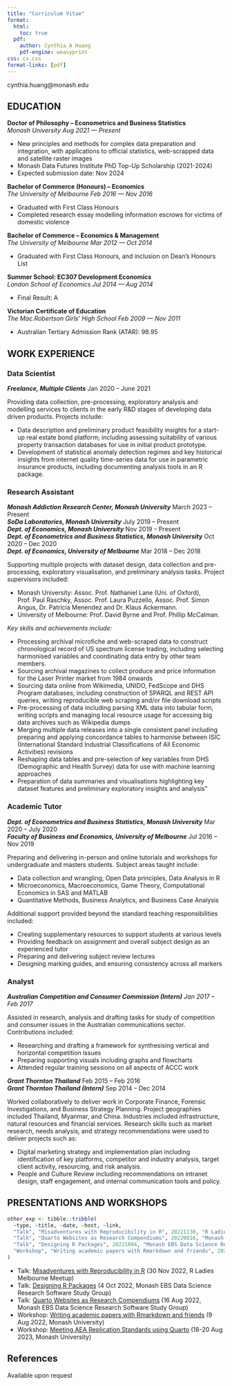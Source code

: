 ```yaml
---
title: "Curriculum Vitae"
format:
  html:
    toc: true
  pdf:
    author: Cynthia A Huang
    pdf-engine: weasyprint
css: cv.css
format-links: [pdf]
---
```


::: {.print-only .contact-block}
cynthia.huang@monash.edu
:::

## EDUCATION

**Doctor of Philosophy -- Econometrics and Business Statistics** <br> *Monash University* [*Aug 2021 --- Present*]{.cvdate}

-   New principles and methods for complex data preparation and integration, with applications to official statistics, web-scrapped data and satellite raster images
-   Monash Data Futures Institute PhD Top-Up Scholarship (2021-2024)
-   Expected submission date: Nov 2024

**Bachelor of Commerce (Honours) -- Economics**<br> *The University of Melbourne* [*Feb 2016 --- Nov 2016*]{.cvdate}

-   Graduated with First Class Honours
-   Completed research essay modelling information escrows for victims of domestic violence

**Bachelor of Commerce -- Economics & Management** <br> *The University of Melbourne* [*Mar 2012 --- Oct 2014*]{.cvdate}

-   Graduated with First Class Honours, and inclusion on Dean's Honours List

**Summer School: EC307 Development Economics** <br> *London School of Economics* [*Jul 2014 --- Aug 2014*]{.cvdate}

-   Final Result: A

**Victorian Certificate of Education** <br> *The Mac.Robertson Girls' High School* [*Feb 2009 --- Nov 2011*]{.cvdate}

-   Australian Tertiary Admission Rank (ATAR): 98.95

## WORK EXPERIENCE{style="page-break-before: always"}

### Data Scientist

***Freelance, Multiple Clients*** [Jan 2020 -- June 2021]{.cvdate}

Providing data collection, pre-processing, exploratory analysis and modelling services to clients in the early R&D stages of developing data driven products. Projects include:

-   Data description and preliminary product feasibility insights for a start-up real estate bond platform; including assessing suitability of various property transaction databases for use in initial product prototype.
-   Development of statistical anomaly detection regimes and key historical insights from internet quality time-series data for use in parametric insurance products, including documenting analysis tools in an R package.

### Research Assistant

***Monash Addiction Research Center, Monash University*** [March 2023 -- Present]{.cvdate} <br> ***SoDa Laboratories, Monash University*** [July 2019 -- Present]{.cvdate} <br> ***Dept. of Economics, Monash University*** [Nov 2019 -- Present]{.cvdate} <br> ***Dept. of Econometrics and Business Statistics, Monash University*** [Oct 2020 -- Dec 2020]{.cvdate} <br> ***Dept. of Economics, University of Melbourne*** [Mar 2018 -- Dec 2018]{.cvdate}

Supporting multiple projects with dataset design, data collection and pre-processing, exploratory visualisation, and preliminary analysis tasks. Project supervisors included:

-   Monash University: Assoc. Prof. Nathaniel Lane (Uni. of Oxford), Prof. Paul Raschky, Assoc. Prof. Laura Puzzello, Assoc. Prof. Simon Angus, Dr. Patricia Menendez and Dr. Klaus Ackermann.
-   University of Melbourne: Prof. David Byrne and Prof. Phillip McCalman.

*Key skills and achievements include:*

-   Processing archival microfiche and web-scraped data to construct chronological record of US spectrum license trading, including selecting harmonised variables and coordinating data entry by other team members.
-   Sourcing archival magazines to collect produce and price information for the Laser Printer market from 1984 onwards
-   Sourcing data online from Wikimedia, UNIDO, FedScope and DHS Program databases, including construction of SPARQL and REST API queries, writing reproducible web scraping and/or file download scripts
-   Pre-processing of data including parsing XML data into tabular form, writing scripts and managing local resource usage for accessing big data archives such as Wikipedia dumps
-   Merging multiple data releases into a single consistent panel including preparing and applying concordance tables to harmonise between ISIC (International Standard Industrial Classifications of All Economic Activities) revisions
-   Reshaping data tables and pre-selection of key variables from DHS (Demographic and Health Survey) data for use with machine learning approaches
-   Preparation of data summaries and visualisations highlighting key dataset features and preliminary exploratory insights and analysis"

### Academic Tutor

***Dept. of Econometrics and Business Statistics, Monash University*** [Mar 2020 -- July 2020]{.cvdate} <br> ***Faculty of Business and Economics, University of Melbourne*** [Jul 2016 -- Nov 2019]{.cvdate}

Preparing and delivering in-person and online tutorials and workshops for undergraduate and masters students. Subject areas taught include:

-   Data collection and wrangling, Open Data principles, Data Analysis in R
-   Microeconomics, Macroeconomics, Game Theory, Computational Economics in SAS and MATLAB
-   Quantitative Methods, Business Analytics, and Business Case Analysis

Additional support provided beyond the standard teaching responsibilities included:

-   Creating supplementary resources to support students at various levels
-   Providing feedback on assignment and overall subject design as an experienced tutor
-   Preparing and delivering subject review lectures
-   Designing marking guides, and ensuring consistency across all markers

### Analyst

***Australian Competition and Consumer Commission (Intern)*** [*Jan 2017 -- Feb 2017*]{.cvdate}

Assisted in research, analysis and drafting tasks for study of competition and consumer issues in the Australian communications sector. Contributions included:

-   Researching and drafting a framework for synthesising vertical and horizontal competition issues
-   Preparing supporting visuals including graphs and flowcharts
-   Attended regular training sessions on all aspects of ACCC work

***Grant Thornton Thailand*** [Feb 2015 -- Feb 2016]{.cvdate} <br> ***Grant Thornton Thailand (Intern)*** [Sep 2014 -- Dec 2014]{.cvdate}

Worked collaboratively to deliver work in Corporate Finance, Forensic Investigations, and Business Strategy Planning. Project geographies included Thailand, Myanmar, and China. Industries included infrastructure, natural resources and financial services. Research skills such as market research, needs analysis, and strategy recommendations were used to deliver projects such as:

-   Digital marketing strategy and implementation plan including identification of key platforms, competitor and industry analysis, target client activity, resourcing, and risk analysis.
-   People and Culture Review including recommendations on intranet design, staff engagement, and internal communication tools and policy.

::: {.no-print}
## PRESENTATIONS AND WORKSHOPS

```r
other_exp <- tibble::tribble(
  ~type, ~title, ~date, ~host, ~link,
  "Talk", "Misadventures with Reproducibility in R", 20221130, "R Ladies Melbourne Meetup", "https://github.com/cynthiahqy/rladies-2022-11",
  "Talk", "Quarto Websites as Research Compendiums", 20220816, "Monash EBS Data Science Research Software Study Group", "https://github.com/cynthiahqy/quarto-wiki-template",
  "Talk", "Designing R Packages", 20221004, "Monash EBS Data Science Research Software Study Group", "https://github.com/cynthiahqy/design-r-magic_2022-10",
  "Workshop", "Writing academic papers with Rmarkdown and friends", 20220909, "Dept. of Economics, Monash University", "https://www.cynthiahqy.com/posts/r-markdown-and-friends/"
)
```

-   Talk: [Misadventures with Reproducibility in R](https://github.com/cynthiahqy/rladies-2022-11) (30 Nov 2022, R Ladies Melbourne Meetup)
-   Talk: [Designing R Packages](https://github.com/cynthiahqy/design-r-magic_2022-10) (4 Oct 2022, Monash EBS Data Science Research Software Study Group)
-   Talk: [Quarto Websites as Research Compendiums](https://github.com/cynthiahqy/quarto-wiki-template) (16 Aug 2022, Monash EBS Data Science Research Software Study Group)
-   Workshop: [Writing academic papers with Rmarkdown and friends](https://www.cynthiahqy.com/posts/r-markdown-and-friends/) (9 Aug 2022, Monash University)
-   Workshop: [Meeting AEA Replication Standards using Quarto](https://github.com/cynthiahqy/monash-quarto-aea) (18-20 Aug 2023, Monash University)

:::

::: {.print-only}
## References
Available upon request
:::